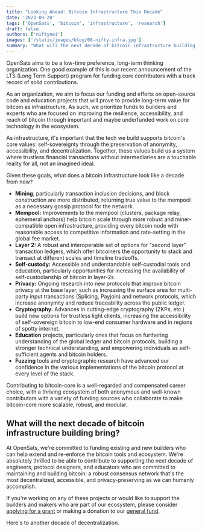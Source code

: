```yaml
---
title: "Looking Ahead: Bitcoin Infrastructure This Decade"
date: '2023-09-20'
tags: ['OpenSats', 'bitcoin', 'infrastructure', 'research']
draft: false
authors: ['niftynei']
images: ['/static/images/blog/08-nifty-infra.jpg']
summary: "What will the next decade of bitcoin infrastructure building bring?"
---
```


OpenSats aims to be a low-time preference, long-term thinking organization. One good example of this is our recent announcement of the LTS (Long Term Support) program for funding core contributors with a track record of solid contributions.

As an organization, we aim to focus our funding and efforts on open-source code and education projects that will prove to provide long-term value for bitcoin as infrastructure. As such, we prioritize funds to builders and experts who are focused on improving the resilience, accessibility, and reach of bitcoin through important and maybe underfunded work on core technology in the ecosystem.

As infrastructure, it's important that the tech we build supports bitcoin's core values: self-sovereignty through the preservation of anonymity, accessibility, and decentralization. Together, these values build us a system where trustless financial transactions without intermediaries are a touchable reality for all, not an imagined ideal.

Given these goals, what does a bitcoin infrastructure look like a decade from now?

- **Mining**, particularly transaction inclusion decisions, and block construction are more distributed, returning true value to the mempool as a necessary gossip protocol for the network.
- **Mempool:** Improvements to the mempool (clusters, package relay, ephemeral anchors) help bitcoin scale through more robust and miner-compatible open infrastructure, providing every bitcoin node with reasonable access to competitive information and rate-setting in the global fee market.
- **Layer 2:** A robust and interoperable set of options for "second layer" transaction ledgers, which offer bitcoiners the opportunity to stack and transact at different scales and timeline tradeoffs.
- **Self-custody:** Accessible and understandable self-custodial tools and education, particularly opportunities for increasing the availability of self-custodianship of bitcoin in layer-2s.
- **Privacy:** Ongoing research into new protocols that improve bitcoin privacy at the base layer, such as increasing the surface area for multi-party input transactions (Splicing, Payjoin) and network protocols, which increase anonymity and reduce traceability across the public ledger.
- **Cryptography:** Advances in cutting-edge cryptography (ZKPs, etc.) build new options for trustless light clients, increasing the accessibility of self-sovereign bitcoin to low-end consumer hardware and in regions of spotty internet.
- **Education** projects, particularly ones that focus on furthering understanding of the global ledger and bitcoin protocols, building a stronger technical understanding, and empowering individuals as self-sufficient agents and bitcoin holders.
- **Fuzzing** tools and cryptographic research have advanced our confidence in the various implementations of the bitcoin protocol at every level of the stack.

Contributing to bitcoin-core is a well-regarded and compensated career choice, with a thriving ecosystem of both anonymous and well-known contributors with a variety of funding sources who collaborate to make bitcoin-core more scalable, robust, and modular.

## What will the next decade of bitcoin infrastructure building bring?

At OpenSats, we're committed to funding existing and new builders who can help extend and re-enforce the bitcoin tools and ecosystem. We're absolutely thrilled to be able to contribute to supporting the next decade of engineers, protocol designers, and educators who are committed to maintaining and building bitcoin: a robust consensus network that's the most decentralized, accessible, and privacy-preserving as we can humanly accomplish.

If you're working on any of these projects or would like to support the builders and makers who are part of our ecosystem, please consider [applying for a grant](https://opensats.org/apply) or making a donation to our [general fund](https://opensats.org/projects/general_fund).

Here's to another decade of decentralization.
